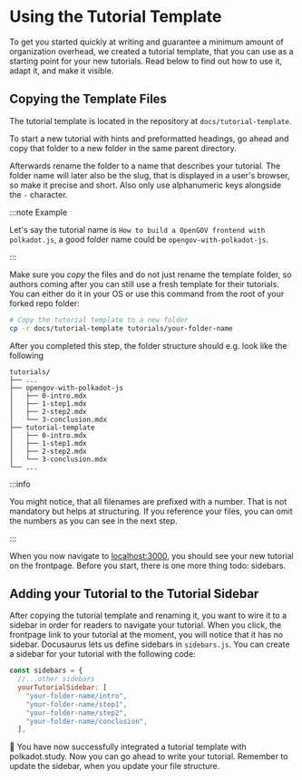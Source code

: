 # Using the Tutorial Template

To get you started quickly at writing and guarantee a minimum amount of
organization overhead, we created a tutorial template, that you can use as a
starting point for your new tutorials. Read below to find out how to use it,
adapt it, and make it visible.

## Copying the Template Files

The tutorial template is located in the repository at `docs/tutorial-template`.

To start a new tutorial with hints and preformatted headings, go ahead and copy
that folder to a new folder in the same parent directory.

Afterwards rename the folder to a name that describes your tutorial. The folder
name will later also be the slug, that is displayed in a user's browser, so make
it precise and short. Also only use alphanumeric keys alongside the `-`
character.

:::note Example

Let's say the tutorial name is
`How to build a OpenGOV frontend with polkadot.js`, a good folder name could be
`opengov-with-polkadot-js`.

:::

Make sure you _copy_ the files and do not just rename the template folder, so
authors coming after you can still use a fresh template for their tutorials. You
can either do it in your OS or use this command from the root of your forked
repo folder:

```bash
# Copy the tutorial template to a new folder
cp -r docs/tutorial-template tutorials/your-folder-name
```

After you completed this step, the folder structure should e.g. look like the
following

```
tutorials/
├── ...
├── opengov-with-polkadot-js
│   ├── 0-intro.mdx
│   ├── 1-step1.mdx
│   ├── 2-step2.mdx
│   └── 3-conclusion.mdx
├── tutorial-template
│   ├── 0-intro.mdx
│   ├── 1-step1.mdx
│   ├── 2-step2.mdx
│   └── 3-conclusion.mdx
└── ...
```

:::info

You might notice, that all filenames are prefixed with a number. That is not
mandatory but helps at structuring. If you reference your files, you can omit
the numbers as you can see in the next step.

:::

When you now navigate to [localhost:3000](http://localhost:3000), you should see
your new tutorial on the frontpage. Before you start, there is one more thing
todo: sidebars.

## Adding your Tutorial to the Tutorial Sidebar

After copying the tutorial template and renaming it, you want to wire it to a
sidebar in order for readers to navigate your tutorial. When you click, the
frontpage link to your tutorial at the moment, you will notice that it has no
sidebar. Docusaurus lets us define sidebars in `sidebars.js`. You can create a
sidebar for your tutorial with the following code:

```js title="/sidebars.js"
const sidebars = {
  //...other sidebars
  yourTutorialSidebar: [
    "your-folder-name/intro",
    "your-folder-name/step1",
    "your-folder-name/step2",
    "your-folder-name/conclusion",
  ],
```

🎉 You have now successfully integrated a tutorial template with polkadot.study.
Now you can go ahead to write your tutorial. Remember to update the sidebar,
when you update your file structure.
